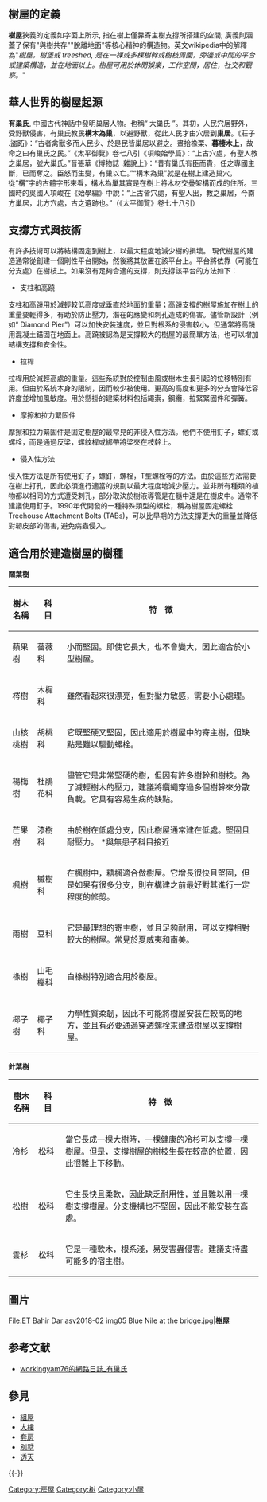 {{Multiple issues|
{{Expand language|1=en|time=2020-07-14T09:06:34+00:00}}
{{expand|time=2010-08-17T06:50:43+00:00}}
{{tone|time=2010-08-17T06:50:27+00:00}}
}}


== 樹屋的定義 ==

'''樹屋'''狹義的定義如字面上所示, 指在樹上僅靠寄主樹支撐所搭建的空間; 廣義則涵蓋了保有"與樹共存""脫離地面"等核心精神的構造物。英文wikipedia中的解釋為"''樹屋，樹堡或 treeshed, 是在一棵或多棵樹幹或樹枝周圍，旁邊或中間的平台或建築構造，並在地面以上。樹屋可用於休閒娛樂，工作空間，居住，社交和觀察''。"

== 華人世界的樹屋起源 ==

'''有巢氏''', 中國古代神話中發明巢居人物。也稱“ 大巢氏 ”。其初，人民穴居野外，受野獸侵害，有巢氏教民'''構木為巢'''，以避野獸，從此人民才由穴居到'''巢居'''。《莊子 .盜跖》：“古者禽獸多而人民少、於是民皆巢居以避之。晝拾橡栗、'''暮棲木上'''，故命之曰有巢氏之民。”《太平御覽》卷七八引《項峻始學篇》：“上古穴處，有聖人教之巢居，號大巢氏。”晉張華《博物誌 .雜說上》：“昔有巢氏有臣而貴，任之專國主斷，已而奪之。臣怒而生變，有巢以亡。”“構木為巢”就是在樹上建造巢穴，從“構”字的古體字形來看，構木為巢其實是在樹上將木材交疊架構而成的住所。三國時的吳國人項峻在《始學編》中說：“上古皆穴處，有聖人出，教之巢居，今南方巢居，北方穴處，古之遺跡也。”（《太平御覽》卷七十八引）

== 支撐方式與技術 ==
有許多技術可以將結構固定到樹上，以最大程度地減少樹的損壞。
現代樹屋的建造通常從創建一個剛性平台開始，然後將其放置在該平台上。平台將依靠（可能在分支處）在樹枝上。如果沒有足夠合適的支撐，則支撐該平台的方法如下：

* 支柱和高蹺
支柱和高蹺用於減輕較低高度或垂直於地面的重量；高蹺支撐的樹屋施加在樹上的重量要輕得多，有助於防止壓力，潛在的應變和刺孔造成的傷害。儘管新設計（例如“ Diamond Pier”）可以加快安裝速度，並且對根系的侵害較小，但通常將高蹺用混凝土錨固在地面上。高蹺被認為是支撐較大的樹屋的最簡單方法，也可以增加結構支撐和安全性。

* 拉桿
拉桿用於減輕高處的重量。這些系統對於控制由風或樹木生長引起的位移特別有用。但由於系統本身的限制，因而較少被使用。更高的高度和更多的分支會降低容許度並增加風敏度。用於懸掛的建築材料包括繩索，鋼纜，拉緊緊固件和彈簧。

* 摩擦和拉力緊固件
摩擦和拉力緊固件是固定樹屋的最常見的非侵入性方法。他們不使用釘子，螺釘或螺栓，而是通過反梁，螺紋桿或綁帶將梁夾在枝幹上。

* 侵入性方法
侵入性方法是所有使用釘子，螺釘，螺栓，T型螺栓等的方法。由於這些方法需要在樹上打孔，因此必須進行適當的規劃以最大程度地減少壓力。並非所有種類的植物都以相同的方式遭受刺孔，部分取決於樹液導管是在髓中還是在樹皮中。通常不建議使用釘子。1990年代開發的一種特殊類型的螺栓，稱為樹屋固定螺栓 Treehouse Attachment Bolts (TABs)，可以比早期的方法支撐更大的重量並降低對韌皮部的傷害, 避免病蟲侵入。

== 適合用於建造樹屋的樹種 ==

'''闊葉樹'''		
		
{| class="wikitable sortable"
|-
! 樹木名稱 !! 科　目 !! 特　徴
|-
| 蘋果樹 || 薔薇科 || 小而堅固。即使它長大，也不會變大，因此適合於小型樹屋。
|-
| 梣樹 || 木樨科 || 雖然看起來很漂亮，但對壓力敏感，需要小心處理。
|-
| 山核桃樹 || 胡桃科 || 它既堅硬又堅固，因此適用於樹屋中的寄主樹，但缺點是難以驅動螺栓。
|-
| 楊梅樹 || 杜鵑花科 || 儘管它是非常堅硬的樹，但因有許多樹幹和樹枝。為了減輕樹木的壓力，建議將纜繩穿過多個樹幹來分散負載。它具有容易生病的缺點。
|-
| 芒果樹 || 漆樹科 || 由於樹在低處分支，因此樹屋通常建在低處。堅固且耐壓力。 *與無患子科目接近
|-
| 楓樹 || 槭樹科 || 在楓樹中，糖楓適合做樹屋。它增長很快且堅固，但是如果有很多分支，則在構建之前最好對其進行一定程度的修剪。
|-
| 雨樹 || 豆科 || 它是最理想的寄主樹，並且足夠耐用，可以支撐相對較大的樹屋。常見於夏威夷和南美。
|-
| 橡樹 || 山毛櫸科 || 白橡樹特別適合用於樹屋。
|-
| 椰子樹 || 椰子科 || 力學性質柔韌，因此不可能將樹屋安裝在較高的地方，並且有必要通過穿透螺栓來建造樹屋以支撐樹屋。
|}
		
'''針葉樹'''
{| class="wikitable"
|-
! 樹木名稱 !! 科　目 !! 特　徴
|-
| 冷杉 || 松科 || 當它長成一棵大樹時，一棵健康的冷杉可以支撐一棵樹屋。但是，支撐樹屋的樹枝生長在較高的位置，因此很難上下移動。
|-
| 松樹 || 松科 || 它生長快且柔軟，因此缺乏耐用性，並且難以用一棵樹支撐樹屋。分支機構也不堅固，因此不能安裝在高處。
|-
| 雲杉 || 松科 || 它是一種軟木，根系淺，易受害蟲侵害。建議支持盡可能多的宿主樹。
|}


== 圖片 ==

<gallery>
File:ET Bahir Dar asv2018-02 img05 Blue Nile at the bridge.jpg|'''樹屋'''
</gallery>

== 参考文献 ==
{{Reflist}}
* [https://blog.xuite.net/working.yam76/wretch/204629314-%E6%9C%89%E5%B7%A2%E6%B0%8F workingyam76的網路日誌_有巢氏]

== 參見 ==
{{Portal box|植物|建筑}}
*[[組屋|組屋]]
*[[大樓|大樓]]
*[[套房|套房]]
*[[別墅|別墅]]
*[[透天|透天]]

{{-}}
{{房屋}}

{{Authority control}}

[[Category:房屋|Category:房屋]]
[[Category:树|Category:树]]
[[Category:小屋|Category:小屋]]